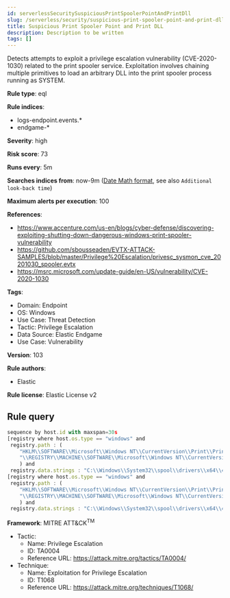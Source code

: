 ```yaml
---
id: serverlessSecuritySuspiciousPrintSpoolerPointAndPrintDll
slug: /serverless/security/suspicious-print-spooler-point-and-print-dll
title: Suspicious Print Spooler Point and Print DLL
description: Description to be written
tags: []
---
```


<div id="suspicious-print-spooler-point-and-print-dll"></div>

Detects attempts to exploit a privilege escalation vulnerability (CVE-2020-1030) related to the print spooler service. Exploitation involves chaining multiple primitives to load an arbitrary DLL into the print spooler process running as SYSTEM.

**Rule type**: eql

**Rule indices**: 

* logs-endpoint.events.*
* endgame-*

**Severity**: high

**Risk score**: 73

**Runs every**: 5m

**Searches indices from**: now-9m ([Date Math format](((ref))/common-options.html#date-math), see also <DocLink id="serverlessSecurityRulesUiCreate" section="set-the-rules-schedule">`Additional look-back time`</DocLink>)

**Maximum alerts per execution**: 100

**References**: 

* https://www.accenture.com/us-en/blogs/cyber-defense/discovering-exploiting-shutting-down-dangerous-windows-print-spooler-vulnerability
* https://github.com/sbousseaden/EVTX-ATTACK-SAMPLES/blob/master/Privilege%20Escalation/privesc_sysmon_cve_20201030_spooler.evtx
* https://msrc.microsoft.com/update-guide/en-US/vulnerability/CVE-2020-1030

**Tags**: 

* Domain: Endpoint
* OS: Windows
* Use Case: Threat Detection
* Tactic: Privilege Escalation
* Data Source: Elastic Endgame
* Use Case: Vulnerability

**Version**: 103

**Rule authors**: 

* Elastic

**Rule license**: Elastic License v2

## Rule query

```js
sequence by host.id with maxspan=30s
[registry where host.os.type == "windows" and
 registry.path : (
    "HKLM\\SOFTWARE\\Microsoft\\Windows NT\\CurrentVersion\\Print\\Printers\\*\\SpoolDirectory",
    "\\REGISTRY\\MACHINE\\SOFTWARE\\Microsoft\\Windows NT\\CurrentVersion\\Print\\Printers\\*\\SpoolDirectory"
    ) and
 registry.data.strings : "C:\\Windows\\System32\\spool\\drivers\\x64\\4"]
[registry where host.os.type == "windows" and
 registry.path : (
    "HKLM\\SOFTWARE\\Microsoft\\Windows NT\\CurrentVersion\\Print\\Printers\\*\\CopyFiles\\Payload\\Module",
    "\\REGISTRY\\MACHINE\\SOFTWARE\\Microsoft\\Windows NT\\CurrentVersion\\Print\\Printers\\*\\CopyFiles\\Payload\\Module"
    ) and
 registry.data.strings : "C:\\Windows\\System32\\spool\\drivers\\x64\\4\\*"]

```

**Framework**: MITRE ATT&CK<sup>TM</sup>

* Tactic:
    * Name: Privilege Escalation
    * ID: TA0004
    * Reference URL: https://attack.mitre.org/tactics/TA0004/
* Technique:
    * Name: Exploitation for Privilege Escalation
    * ID: T1068
    * Reference URL: https://attack.mitre.org/techniques/T1068/

